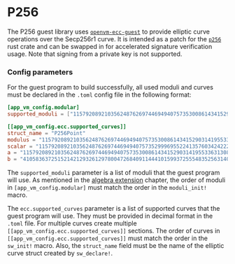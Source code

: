 # P256

The P256 guest library uses [`openvm-ecc-guest`](../acceleration-using-extensions/elliptic-curve-cryptography) to provide elliptic curve operations over the Secp256r1 curve. It is intended as a patch for the [`p256`](https://crates.io/crates/p256) rust crate and can be swapped in for accelerated signature verification usage. Note that signing from a private key is not supported.  


### Config parameters

For the guest program to build successfully, all used moduli and curves must be declared in the `.toml` config file in the following format:

```toml
[app_vm_config.modular]
supported_moduli = ["115792089210356248762697446949407573530086143415290314195533631308867097853951", "115792089210356248762697446949407573529996955224135760342422259061068512044369"]

[[app_vm_config.ecc.supported_curves]]
struct_name = "P256Point"
modulus = "115792089210356248762697446949407573530086143415290314195533631308867097853951"
scalar = "115792089210356248762697446949407573529996955224135760342422259061068512044369"
a = "115792089210356248762697446949407573530086143415290314195533631308867097853948"
b = "41058363725152142129326129780047268409114441015993725554835256314039467401291"
```

The `supported_moduli` parameter is a list of moduli that the guest program will use. As mentioned in the [algebra extension](../acceleration-using-extensions/algebra) chapter, the order of moduli in `[app_vm_config.modular]` must match the order in the `moduli_init!` macro.

The `ecc.supported_curves` parameter is a list of supported curves that the guest program will use. They must be provided in decimal format in the `.toml` file. For multiple curves create multiple `[[app_vm_config.ecc.supported_curves]]` sections. The order of curves in `[[app_vm_config.ecc.supported_curves]]` must match the order in the `sw_init!` macro.
Also, the `struct_name` field must be the name of the elliptic curve struct created by `sw_declare!`.
